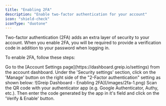 ```yaml
---
title: "Enabling 2FA"
description: "Enable two-factor authentication for your account"
icon: "shield-check"
iconType: "duotone"
---
```


Two-factor authentication (2FA) adds an extra layer of security to your account. When you enable 2FA, you will be required to provide a verification code in addition to your password when logging in.

To enable 2FA, follow these steps:

<Steps>
  <Step title="First Step">
    Go to the [Account Settings page](https://dashboard.greip.io/settings) from
    the account dashboard.
  </Step>
  <Step title="Second Step">
    Under the 'Security settings' section, click on the 'Manage' button on the
    right side of the "2-Factor authentication" setting as shown below:
    <Frame caption="Greip Dashboard - Enabling 2FA">
      ![Greip Dashboard - Enabling 2FA](/images/2fa-1.png)
    </Frame>
  </Step>
  <Step title="Third Step">
    Scan the QR code with your authenticator app (e.g. Google Authenticator,
    Authy, etc.). Then enter the code generated by the app in it's field and
    click on the 'Verify & Enable' button.
  </Step>
</Steps>
